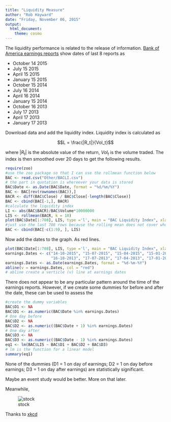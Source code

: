 ```yaml
---
title: "Liquidity Measure"
author: "Rob Hayward"
date: "Friday, November 06, 2015"
output:
  html_document:
    theme: cosmo
---
```


The liquidity performance is related to the release of information.  [Bank of America earnings reports](http://investor.bankofamerica.com/phoenix.zhtml?c=71595&p=quarterlyearnings#fbid=9jxIU82wTz4) show dates of last 8 reports as 

* October 14 2015
* July 15 2015
* April 15 2015
* January 15 2015
* October 15 2014
* July 16 2014
* April 16 2014
* January 15 2014
* October 16 2013
* July 17 2013
* April 17 2013
* January 17 2013


Download data and add the liquidity index.  Liquidity index is calculated as 

$$L = \frac{|R_t|}{Vol_t}$$

where $|R_t|$ is the absolute value of the return, $Vol_t$ is the volume traded.  The index is then smoothed over 20 days to get the following results.  

```r
require(zoo)
#use the zoo package so that I can use the rollmean function below
BAC <- read.csv("Other/BACLI.csv")
# the part in quotation is whereever your data is stored
BAC$Date <- as.Date(BAC$Date, format = "%d/%m/%Y")
BAC <- BAC[rev(rownames(BAC)),]
BACR <- diff(BAC$Close) / BAC$Close[-length(BAC$Close)] 
BAC <- cbind(BAC[-1,], BACR)
#calculate the liquidity index
LI <- abs(BAC$BACR)/BAC$Volume*10000000
LIS <- rollmean(BACR, k = 10)
plot(BAC$Date[1:708], LIS, type ='l', main = "BAC Liquidity Index", xlab = "Date")
#just use the last 708 rows because the rolling mean does not cover whole set
BAC <- cbind(BAC[-c(1:9), ], LIS)
```

Now add the dates to the graph. As red lines.  

```r
plot(BAC$Date[1:708], LIS, type ='l', main = "BAC Liquidity Index", xlab = "Date")
earnings.Dates <- c("14-10-2015", "15-07-2015", "15-04-2015", "15-01-2015", "15-10-2014", "16-07-2014", "16-04-2014", "15-01-2014",
                    "16-10-2013", "17-07-2013", "17-04-2013", "17-01-2013")
earnings.Dates <- as.Date(earnings.Dates, format = "%d-%m-%Y")
abline(v = earnings.Dates, col = "red")
# abline create a verticle (v) line at earnings dates
```

There does not appear to be any particular pattern around the time of the earnings reports. However, if we create some dummies for before and after the date, these can be used to assess the  
 

```r
#create the dummy variables
BAC$D1 <- NA
BAC$D1 <- as.numeric(BAC$Date %in% earnings.Dates)
# One day before
BAC$D2 <- NA
BAC$D2 <- as.numeric((BAC$Date + 1) %in% earnings.Dates)
# One day after
BAC$D3 <- NA
BAC$D3 <- as.numeric((BAC$Date - 1) %in% earnings.Dates)
eq1 <- lm(BAC$LIS ~ BAC$D1 + BAC$D2 + BAC$D3)
# lm is the function for a linear model 
summary(eq1)
```
None of the dummies  (D1 = 1 on day of earnings; D2 = 1 on day before earnings; D3 = 1 on day after earnings) are statistically significant. 

Maybe an event study would be better. More on that later.

Meanwhile,

![stock](http://imgs.xkcd.com/comics/marketwatch.png)

Thanks to [xkcd](http://xkcd.com/)


